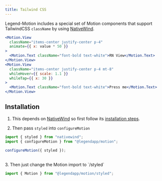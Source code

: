 ```yaml
---
title: Tailwind CSS
---
```


Legend-Motion includes a special set of Motion components that support TailwindCSS `className` by using [NativeWind](https://www.nativewind.dev).


  ```jsx
  <Motion.View
    className="items-center justify-center p-4"
    animate={{ x: value * 50 }}
  >
    <Motion.Text className="font-bold text-white">RN View</Motion.Text>
  </Motion.View>
  <Motion.View
    className="items-center justify-center p-4 mt-8"
    whileHover={{ scale: 1.1 }}
    whileTap={{ x: 30 }}
  >
    <Motion.Text className="font-bold text-white">Press me</Motion.Text>
  </Motion.View>
  ```


## Installation

1. This depends on [NativeWind](https://www.nativewind.dev) so first follow its [installation steps](https://www.nativewind.dev).

2. Then pass `styled` into `configureMotion`

```js
import { styled } from "nativewind";
import { configureMotion } from "@legendapp/motion";

configureMotion({ styled });
```

<br />
3. Then just change the Motion import to `/styled`

```js
import { Motion } from "@legendapp/motion/styled";
```
